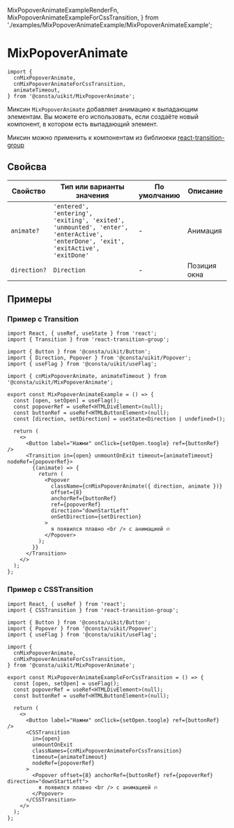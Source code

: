   MixPopoverAnimateExampleRenderFn,
  MixPopoverAnimateExampleForCssTransition,
} from './examples/MixPopoverAnimateExample/MixPopoverAnimateExample';

<Meta title="Mixins|MixPopoverAnimate" id="MixPopoverAnimate" />

# MixPopoverAnimate

```tsx
import {
  cnMixPopoverAnimate,
  cnMixPopoverAnimateForCssTransition,
  animateTimeout,
} from '@consta/uikit/MixPopoverAnimate';
```

Миксин `MixPopoverAnimate` добавляет анимацию к выпадающим элементам. Вы можете его использовать, если создаёте новый компонент, в котором есть выпадающий элемент.

Миксин можно применить к компонентам из библиоеки [react-transition-group](http://reactcommunity.org/react-transition-group/)

## Свойсва

| Свойство     | Тип или варианты значения                                                                                                        | По умолчанию | Описание     |
| ------------ | -------------------------------------------------------------------------------------------------------------------------------- | ------------ | ------------ |
| `animate?`   | `'entered', 'entering', 'exiting', 'exited', 'unmounted', 'enter', 'enterActive', 'enterDone', 'exit', 'exitActive', 'exitDone'` | -            | Анимация     |
| `direction?` | `Direction`                                                                                                                      | -            | Позиция окна |

## Примеры

### Пример c Transition

```tsx
import React, { useRef, useState } from 'react';
import { Transition } from 'react-transition-group';

import { Button } from '@consta/uikit/Button';
import { Direction, Popover } from '@consta/uikit/Popover';
import { useFlag } from '@consta/uikit/useFlag';

import { cnMixPopoverAnimate, animateTimeout } from '@consta/uikit/MixPopoverAnimate';

export const MixPopoverAnimateExample = () => {
  const [open, setOpen] = useFlag();
  const popoverRef = useRef<HTMLDivElement>(null);
  const buttonRef = useRef<HTMLButtonElement>(null);
  const [direction, setDirection] = useState<Direction | undefined>();

  return (
    <>
      <Button label="Нажми" onClick={setOpen.toogle} ref={buttonRef} />
      <Transition in={open} unmountOnExit timeout={animateTimeout} nodeRef={popoverRef}>
        {(animate) => {
          return (
            <Popover
              className={cnMixPopoverAnimate({ direction, animate })}
              offset={8}
              anchorRef={buttonRef}
              ref={popoverRef}
              direction="downStartLeft"
              onSetDirection={setDirection}
            >
              я появился плавно <br /> c анимацией 🔥
            </Popover>
          );
        }}
      </Transition>
    </>
  );
};
```

<MixPopoverAnimateExampleRenderFn />

### Пример c CSSTransition

```tsx
import React, { useRef } from 'react';
import { CSSTransition } from 'react-transition-group';

import { Button } from '@consta/uikit/Button';
import { Popover } from '@consta/uikit/Popover';
import { useFlag } from '@consta/uikit/useFlag';

import {
  cnMixPopoverAnimate,
  cnMixPopoverAnimateForCssTransition,
} from '@consta/uikit/MixPopoverAnimate';

export const MixPopoverAnimateExampleForCssTransition = () => {
  const [open, setOpen] = useFlag();
  const popoverRef = useRef<HTMLDivElement>(null);
  const buttonRef = useRef<HTMLButtonElement>(null);

  return (
    <>
      <Button label="Нажми" onClick={setOpen.toogle} ref={buttonRef} />
      <CSSTransition
        in={open}
        unmountOnExit
        classNames={cnMixPopoverAnimateForCssTransition}
        timeout={animateTimeout}
        nodeRef={popoverRef}
      >
        <Popover offset={8} anchorRef={buttonRef} ref={popoverRef} direction="downStartLeft">
          я появился плавно <br /> c анимацией 🔥
        </Popover>
      </CSSTransition>
    </>
  );
};
```

<MixPopoverAnimateExampleForCssTransition />
